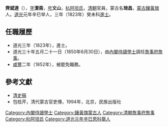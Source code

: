 '''齊斌達'''（{{bd|1800年||？||}}），[[表字|字]]'''潔斋'''，[[号|号]]'''文山'''，[[杭阿坦氏|杭阿坦氏]]，[[清朝|清朝]]官員，蒙古名'''琦昌'''，[[蒙古|蒙古]][[鑲黃旗|鑲黃旗]]人。[[道光|道光]]元年辛巳举人，三年（1823年）癸未科[[進士|進士]]。

==任職履歷==
*道光三年（1823年），進士。
*道光三十年五月二十一日（1850年6月30日），由[[內閣|內閣]][[侍讀學士|侍讀學士]]調任[[詹事府|詹事府]][[詹事|詹事]]。
*[[咸豐|咸豐]]二年（1852年），被罷免職務。

==參考文獻==
*[[清史稿|清史稿]]
*包桂芹，清代蒙古官吏傳，1994年，北京，民族出版社

{{清朝人物小作品}}
{{道光三年癸未科殿試金榜}}
{{特授改補館職翰林}}
{{DEFAULTSORT:Qi齊}}
[[Category:內閣侍讀學士|Category:內閣侍讀學士]]
[[Category:鑲黃旗蒙古人|Category:鑲黃旗蒙古人]]
[[Category:清朝詹事府詹事|Category:清朝詹事府詹事]]
[[Category:杭阿坦氏|Category:杭阿坦氏]]
[[Category:道光元年辛巳恩科舉人|Category:道光元年辛巳恩科舉人]]